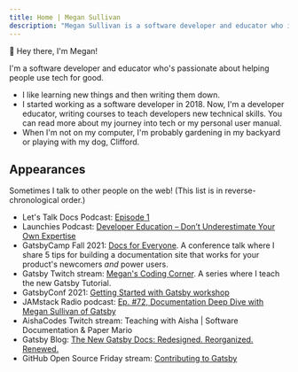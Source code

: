 ```yaml
---
title: Home | Megan Sullivan
description: "Megan Sullivan is a software developer and educator who is passionate about helping people use tech for good."
---
```






<RouteTargetHeading level={1} targetId="navigation">
  <span className={waveStyles}>👋</span> Hey there, I'm Megan!
</RouteTargetHeading>

I'm a software developer and educator who's passionate about helping people use tech for good.

- I like <Link to="/now">learning new things</Link> and then <Link to="/blog">writing them down</Link>.
- I started working as a software developer in 2018. Now, I'm a developer educator, writing courses to teach developers new technical skills. You can read more about <Link to="/journey">my journey into tech</Link> or <Link to="manual">my personal user manual</Link>.
- When I'm not on my computer, I'm probably gardening in my backyard or playing with my dog, Clifford.

## Appearances

Sometimes I talk to other people on the web! (This list is in reverse-chronological order.)

- Let's Talk Docs Podcast: [Episode 1](https://ltd-podcast.sustainoss.org/1)
- Launchies Podcast: [Developer Education – Don’t Underestimate Your Own Expertise](https://dev.to/launchies/developer-education-don-t-underestimate-your-own-expertise-with-megan-sullivan)
- GatsbyCamp Fall 2021: [Docs for Everyone](https://www.youtube.com/watch?v=HnBNbG2Csv8). A conference talk where I share 5 tips for building a documentation site that works for your product's newcomers _and_ power users.
- Gatsby Twitch stream: [Megan's Coding Corner](https://www.youtube.com/playlist?list=PLCU2qJekvcN0tGUhPyscCYyVn1ee7APCA). A series where I teach the new Gatsby Tutorial.
- GatsbyConf 2021: [Getting Started with Gatsby workshop](https://www.youtube.com/watch?v=231bkZnebvo)
- JAMstack Radio podcast: [Ep. #72, Documentation Deep Dive with Megan Sullivan of Gatsby](https://www.youtube.com/watch?v=qTnVSMgLPHI)
- AishaCodes Twitch stream: Teaching with Aisha | Software Documentation & Paper Mario
- Gatsby Blog: [The New Gatsby Docs: Redesigned. Reorganized. Renewed.](https://www.gatsbyjs.com/blog/announcing-new-gatsby-docs-site)
- GitHub Open Source Friday stream: [Contributing to Gatsby](https://www.youtube.com/watch?v=4qHzcKIhKHQ)

<MailingListSignupForm />
